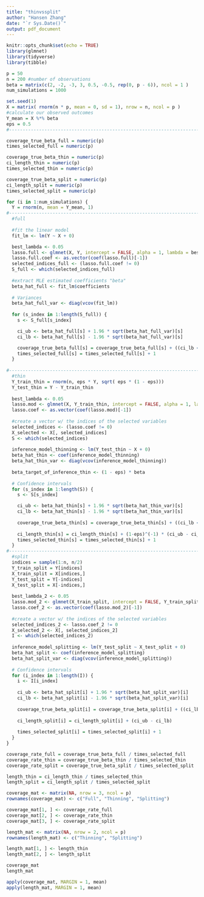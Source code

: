 ---
title: "thinvssplit"
author: "Hansen Zhang"
date: "`r Sys.Date()`"
output: pdf_document
---

```{r setup, include=FALSE}
knitr::opts_chunk$set(echo = TRUE)
library(glmnet)
library(tidyverse)
library(tibble)
```

```{r}
p = 50
n = 200 #number of observations
beta = matrix(c(2, -2, -3, 3, 0.5, -0.5, rep(0, p - 6)), ncol = 1 )
num_simulations = 1000
```

```{r selection}
set.seed(1)
X = matrix( rnorm(n * p, mean = 0, sd = 1), nrow = n, ncol = p )
#calculate our observed outcomes
Y_mean = X %*% beta
eps = 0.5
#-----------------------------------------------------------------------------------

coverage_true_beta_full = numeric(p)
times_selected_full = numeric(p)

coverage_true_beta_thin = numeric(p) 
ci_length_thin = numeric(p)
times_selected_thin = numeric(p)

coverage_true_beta_split = numeric(p)
ci_length_split = numeric(p)
times_selected_split = numeric(p)

for (i in 1:num_simulations) {
  Y = rnorm(n, mean = Y_mean, 1)
#-----------------------------------------------------------------------------------
  #full
  
  #fit the linear model
  fit_lm <- lm(Y ~ X + 0)

  best_lambda <- 0.05
  lasso.full <- glmnet(X, Y, intercept = FALSE, alpha = 1, lambda = best_lambda)
  lasso.full.coef <- as.vector(coef(lasso.full)[-1])
  selected_indices_full <- (lasso.full.coef != 0)
  S_full <- which(selected_indices_full)
  
  #extract MLE estimated coefficients "beta"
  beta_hat_full <- fit_lm$coefficients
  
  # Variances
  beta_hat_full_var <- diag(vcov(fit_lm))
  
  for (s_index in 1:length(S_full)) {
    s <- S_full[s_index]

    ci_ub <- beta_hat_full[s] + 1.96 * sqrt(beta_hat_full_var)[s]
    ci_lb <- beta_hat_full[s] - 1.96 * sqrt(beta_hat_full_var)[s]

    coverage_true_beta_full[s] = coverage_true_beta_full[s] + ((ci_lb <= beta[s]) & (beta[s] <= ci_ub))
    times_selected_full[s] = times_selected_full[s] + 1
  }
  
#-----------------------------------------------------------------------------------  
  #thin
  Y_train_thin = rnorm(n, eps * Y, sqrt( eps * (1 - eps)))
  Y_test_thin = Y - Y_train_thin
  
  best_lambda <- 0.05
  lasso.mod <- glmnet(X, Y_train_thin, intercept = FALSE, alpha = 1, lambda = best_lambda)
  lasso.coef <- as.vector(coef(lasso.mod)[-1])
  
  #create a vector w/ the indices of the selected variables
  selected_indices <- (lasso.coef != 0)
  X_selected <- X[, selected_indices]
  S <- which(selected_indices)
  
  inference_model_thinning <- lm(Y_test_thin ~ X + 0)
  beta_hat_thin <- coef(inference_model_thinning)
  beta_hat_thin_var <- diag(vcov(inference_model_thinning))
  
  beta_target_of_inference_thin <- (1 - eps) * beta
  
  # Confidence intervals
  for (s_index in 1:length(S)) {
    s <- S[s_index]

    ci_ub <- beta_hat_thin[s] + 1.96 * sqrt(beta_hat_thin_var)[s]
    ci_lb <- beta_hat_thin[s] - 1.96 * sqrt(beta_hat_thin_var)[s]
    
    coverage_true_beta_thin[s] = coverage_true_beta_thin[s] + ((ci_lb <= beta_target_of_inference_thin[s]) & (beta_target_of_inference_thin[s] <= ci_ub))
    
    ci_length_thin[s] = ci_length_thin[s] + (1-eps)^(-1) * (ci_ub - ci_lb)
    times_selected_thin[s] = times_selected_thin[s] + 1
  }
#--------------------------------------------------------------------------------------
  #split
  indices = sample(1:n, n/2)
  Y_train_split = Y[indices]
  X_train_split = X[indices,]
  Y_test_split = Y[-indices]
  X_test_split = X[-indices,]
  
  best_lambda_2 <- 0.05
  lasso.mod_2 <- glmnet(X_train_split, intercept = FALSE, Y_train_split, alpha = 1, lambda = best_lambda_2)
  lasso.coef_2 <- as.vector(coef(lasso.mod_2)[-1])
  
  #create a vector w/ the indices of the selected variables
  selected_indices_2 <- lasso.coef_2 != 0
  X_selected_2 <- X[, selected_indices_2]
  I <- which(selected_indices_2)
  
  inference_model_splitting <- lm(Y_test_split ~ X_test_split + 0)
  beta_hat_split <- coef(inference_model_splitting)
  beta_hat_split_var <- diag(vcov(inference_model_splitting))
  
  # Confidence intervals
  for (i_index in 1:length(I)) {
    i <- I[i_index]
  
    ci_ub <- beta_hat_split[i] + 1.96 * sqrt(beta_hat_split_var)[i]
    ci_lb <- beta_hat_split[i] - 1.96 * sqrt(beta_hat_split_var)[i]
  
    coverage_true_beta_split[i] = coverage_true_beta_split[i] + ((ci_lb <= beta[i]) & (beta[i] <= ci_ub))
    
    ci_length_split[i] = ci_length_split[i] + (ci_ub - ci_lb)
    
    times_selected_split[i] = times_selected_split[i] + 1
  }
}

coverage_rate_full = coverage_true_beta_full / times_selected_full
coverage_rate_thin = coverage_true_beta_thin / times_selected_thin
coverage_rate_split = coverage_true_beta_split / times_selected_split

length_thin = ci_length_thin / times_selected_thin
length_split = ci_length_split / times_selected_split

coverage_mat <- matrix(NA, nrow = 3, ncol = p)
rownames(coverage_mat) <- c("Full", "Thinning", "Splitting")

coverage_mat[1, ] <- coverage_rate_full
coverage_mat[2, ] <- coverage_rate_thin
coverage_mat[3, ] <- coverage_rate_split

length_mat <- matrix(NA, nrow = 2, ncol = p)
rownames(length_mat) <- c("Thinning", "Splitting")

length_mat[1, ] <- length_thin
length_mat[2, ] <- length_split

coverage_mat
length_mat

apply(coverage_mat, MARGIN = 1, mean)
apply(length_mat, MARGIN = 1, mean)
```
